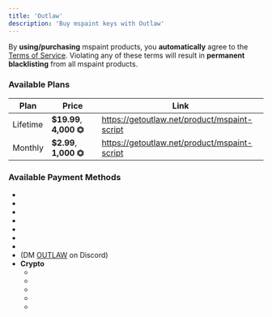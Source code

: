 ```yaml
---
title: 'Outlaw'
description: 'Buy mspaint keys with Outlaw'
---
```


<Callout type="warn">By **using/purchasing** mspaint products, you **automatically** agree to the [Terms of Service](https://www.mspaint.cc/tos). Violating any of these terms will result in **permanent blacklisting** from all mspaint products.</Callout>

### Available Plans
| Plan          | Price                    | Link                                            |
|-------------- | ------------------------ | ----------------------------------------------- |
| Lifetime      | **$19.99**, **4,000 ⏣** | https://getoutlaw.net/product/mspaint-script    |
| Monthly       | **$2.99**, **1,000 ⏣**  | https://getoutlaw.net/product/mspaint-script    |

### Available Payment Methods
- <PaymentItem icon="paypal.svg" name="Paypal" />
- <PaymentItem icon="cashapp.svg" name="Cash App" />
- <PaymentItem icon="card.svg" name="Credit/Debit Cards" />
- <PaymentItem icon="Robux.svg" name="Robux" />
- <PaymentItem icon="venmo.png" name="Venmo" />
- <PaymentItem icon="zelle.webp" name="Zelle" />
- <PaymentItem icon="applepay.png" name="Apple Pay" />
- <PaymentItem icon="gcash.png" name="GCash"> (DM <a href="https://discord.com/users/1252100705196576808/" target="_blank">OUTLAW</a> on Discord)</PaymentItem>
- **Crypto**
    - <PaymentItem icon="btc.svg" name="Bitcoin" />
    - <PaymentItem icon="ltc.svg" name="Litecoin" />    
    - <PaymentItem icon="eth.svg" name="Ethereum" />
    - <PaymentItem icon="usdc.svg" name="USDC" />
    - <PaymentItem icon="usdt.svg" name="USDT" />
